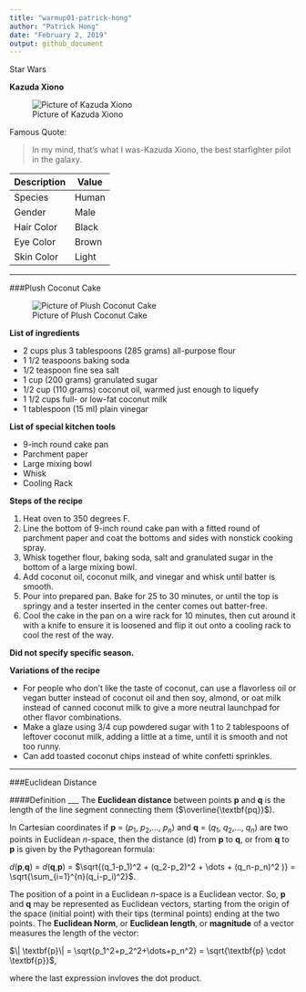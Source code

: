 ```yaml
---
title: "warmup01-patrick-hong"
author: "Patrick Hong"
date: "February 2, 2019"
output: github_document
---
```


Star Wars

**Kazuda Xiono**

![Picture of Kazuda Xiono](https://vignette.wikia.nocookie.net/starwars/images/a/a3/Kazuda.jpg/revision/latest?cb=20180830051228)

Famous Quote:

> In my mind, that's what I was-Kazuda Xiono, the best starfighter pilot in the galaxy.

| Description|Value |
| ---------- |------|
| Species    |Human |
| Gender     |Male  |
| Hair Color |Black |
| Eye Color  |Brown |
| Skin Color |Light |

_______________________________________________________________________________________
###Plush Coconut Cake

![Picture of Plush Coconut Cake](https://farm8.staticflickr.com/7907/46776031942_a6fdd65918_k.jpg)

**List of ingredients**

* 2 cups plus 3 tablespoons (285 grams) all-purpose flour  
* 1 1/2 teaspoons baking soda  
* 1/2 teaspoon fine sea salt  
* 1 cup (200 grams) granulated sugar  
* 1/2 cup (110 grams) coconut oil, warmed just enough to liquefy  
* 1 1/2 cups full- or low-fat coconut milk   
* 1 tablespoon (15 ml) plain vinegar  

**List of special kitchen tools**

* 9-inch round cake pan  
* Parchment paper  
* Large mixing bowl  
* Whisk  
* Cooling Rack

**Steps of the recipe**

1. Heat oven to 350 degrees F.  
2. Line the bottom of 9-inch round cake pan with a fitted round of parchment paper and coat the bottoms and sides with nonstick cooking spray.  
3. Whisk together flour, baking soda, salt and granulated sugar in the bottom of a large mixing bowl.  
4. Add coconut oil, coconut milk, and vinegar and whisk until batter is smooth.   
5. Pour into prepared pan. Bake for 25 to 30 minutes, or until the top is springy and a tester inserted in the center comes out batter-free.
6. Cool the cake in the pan on a wire rack for 10 minutes, then cut around it with a knife to ensure it is loosened and flip it out onto a cooling rack to cool the rest of the way.

**Did not specify specific season.**

**Variations of the recipe**

* For people who don't like the taste of coconut, can use a flavorless oil or vegan butter instead of coconut oil and then soy, almond, or oat milk instead of canned coconut milk to give a more neutral launchpad for other flavor combinations.  
* Make a glaze using 3/4 cup powdered sugar with 1 to 2 tablespoons of leftover coconut milk, adding a little at a time, until it is smooth and not too runny.  
* Can add toasted coconut chips instead of white confetti sprinkles.




_______________________________________________________________________________________
###Euclidean Distance


####Definition
___
The **Euclidean distance** between points **p** and **q** is the length of the line segment connecting them ($\overline{\textbf{pq}}$).

In Cartesian coordinates if **p** = ($p_1$, $p_2$,..., $p_n$) and **q** = ($q_1$, $q_2$,..., $q_n$) are two points in Euclidean *n*-space, then the distance (d) from **p** to **q**, or from **q** to **p** is given by the Pythagorean formula:

$d$(**p**,**q**) = $d$(**q**,**p**) = $\sqrt{(q_1-p_1)^2 + (q_2-p_2)^2 + \dots + (q_n-p_n)^2 )} = \sqrt{\sum_{i=1}^{n}(q_i-p_i)^2}$.

The position of a point in a Euclidean *n*-space is a Euclidean vector. So, **p** and **q** may be represented as Euclidean vectors, starting from the origin of the space (initial point) with their tips (terminal points) ending at the two points. The **Euclidean Norm**, or **Euclidean length**, or **magnitude** of a vector measures the length of the vector:

$\| \textbf{p}\| = \sqrt{p_1^2+p_2^2+\dots+p_n^2} = \sqrt{\textbf{p} \cdot \textbf{p}}$,

where the last expression invloves the dot product.


 

